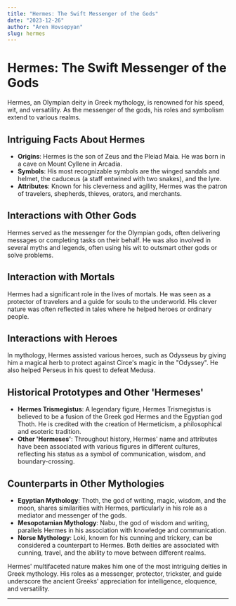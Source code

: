 ```yaml
---
title: "Hermes: The Swift Messenger of the Gods"
date: "2023-12-26"
author: "Aren Hovsepyan"
slug: hermes
---
```


# Hermes: The Swift Messenger of the Gods

Hermes, an Olympian deity in Greek mythology, is renowned for his speed, wit,
and versatility. As the messenger of the gods, his roles and symbolism extend
to various realms.

## Intriguing Facts About Hermes

- **Origins**: Hermes is the son of Zeus and the Pleiad Maia. He was born in a
  cave on Mount Cyllene in Arcadia.
- **Symbols**: His most recognizable symbols are the winged sandals and helmet,
  the caduceus (a staff entwined with two snakes), and the lyre.
- **Attributes**: Known for his cleverness and agility, Hermes was the patron
  of travelers, shepherds, thieves, orators, and merchants. 

## Interactions with Other Gods

Hermes served as the messenger for the Olympian gods, often delivering messages
or completing tasks on their behalf. He was also involved in several myths and
legends, often using his wit to outsmart other gods or solve problems.

## Interaction with Mortals

Hermes had a significant role in the lives of mortals. He was seen as a
protector of travelers and a guide for souls to the underworld. His clever
nature was often reflected in tales where he helped heroes or ordinary people.

## Interactions with Heroes

In mythology, Hermes assisted various heroes, such as Odysseus by giving him a
magical herb to protect against Circe's magic in the "Odyssey". He also helped
Perseus in his quest to defeat Medusa.

## Historical Prototypes and Other 'Hermeses'

- **Hermes Trismegistus**: A legendary figure, Hermes Trismegistus is believed
  to be a fusion of the Greek god Hermes and the Egyptian god Thoth. He is
  credited with the creation of Hermeticism, a philosophical and esoteric
  tradition.
- **Other 'Hermeses'**: Throughout history, Hermes' name and attributes have
  been associated with various figures in different cultures, reflecting his
  status as a symbol of communication, wisdom, and boundary-crossing.

## Counterparts in Other Mythologies

- **Egyptian Mythology**: Thoth, the god of writing, magic, wisdom, and the
  moon, shares similarities with Hermes, particularly in his role as a mediator
  and messenger of the gods.
- **Mesopotamian Mythology**: Nabu, the god of wisdom and writing, parallels
  Hermes in his association with knowledge and communication.
- **Norse Mythology**: Loki, known for his cunning and trickery, can be
  considered a counterpart to Hermes. Both deities are associated with cunning,
  travel, and the ability to move between different realms.

Hermes' multifaceted nature makes him one of the most intriguing deities in
Greek mythology. His roles as a messenger, protector, trickster, and guide
underscore the ancient Greeks' appreciation for intelligence, eloquence, and
versatility.

---
